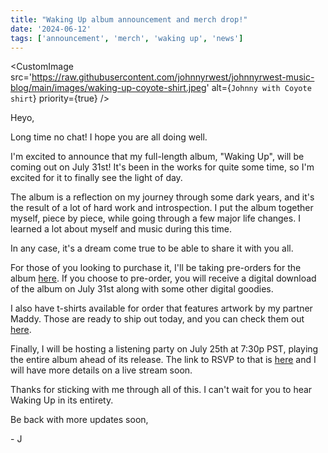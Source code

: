 ```yaml
---
title: "Waking Up album announcement and merch drop!"
date: '2024-06-12'
tags: ['announcement', 'merch', 'waking up', 'news']
---
```


<CustomImage
  src='https://raw.githubusercontent.com/johnnyrwest/johnnyrwest-music-blog/main/images/waking-up-coyote-shirt.jpeg'
  alt={`Johnny with Coyote shirt`}
  priority={true}
/>

Heyo,

Long time no chat! I hope you are all doing well.

I'm excited to announce that my full-length album, "Waking Up", will be coming out on July 31st! It's been in the works for quite some time, so I'm excited for it to finally see the light of day.

The album is a reflection on my journey through some dark years, and it's the result of a lot of hard work and introspection. I put the album together myself, piece by piece, while going through a few major life changes. I learned a lot about myself and music during this time.

In any case, it's a dream come true to be able to share it with you all.

For those of you looking to purchase it, I'll be taking pre-orders for the album [here](https://johnnyrwest.bandcamp.com/album/waking-up). If you choose to pre-order, you will receive a digital download of the album on July 31st along with some other digital goodies.

I also have t-shirts available for order that features artwork by my partner Maddy. Those are ready to ship out today, and you can check them out [here](https://johnnyrwest.bandcamp.com/merch/coyote-t-shirt-2).

Finally, I will be hosting a listening party on July 25th at 7:30p PST, playing the entire album ahead of its release. The link to RSVP to that is [here](https://johnnyrwest.bandcamp.com/merch/waking-up-listening-party) and I will have more details on a live stream soon.

Thanks for sticking with me through all of this. I can't wait for you to hear Waking Up in its entirety.

Be back with more updates soon,

\- J
